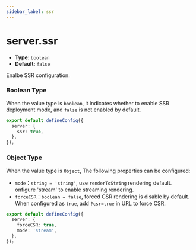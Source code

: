 ```yaml
---
sidebar_label: ssr
---
```


# server.ssr

- **Type:** `boolean`
- **Default:** `false`

Enalbe SSR configuration.

### Boolean Type

When the value type is `boolean`, it indicates whether to enable SSR deployment mode, and `false` is not enabled by default.

```ts title="modern.config.ts"
export default defineConfig({
  server: {
    ssr: true,
  },
});
```

### Object Type

When the value type is `Object`, The following properties can be configured:

- `mode`：`string = 'string'`, use `renderToString` rendering default. onfigure 'stream' to enable streaming rendering.
- `forceCSR`：`boolean = false`, forced CSR rendering is disable by default. When configured as `true`, add `?csr=true` in URL to force CSR.

```ts title="modern.config.ts"
export default defineConfig({
  server: {
    forceCSR: true,
    mode: 'stream',
  },
});
```
